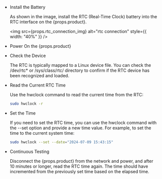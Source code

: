 - Install the Battery

  As shown in the image, install the RTC (Real-Time Clock) battery into the RTC interface on the {props.product}.

  <img
    src={props.rtc_connection_img}
    alt="rtc connection"
    style={{ width: "40%" }}
  />

- Power On the {props.product}

- Check the Device

  The RTC is typically mapped to a Linux device file. You can check the /dev/rtc\* or /sys/class/rtc/ directory to confirm if the RTC device has been recognized and loaded.

- Read the Current RTC Time

  Use the hwclock command to read the current time from the RTC:

  ```bash
  sudo hwclock -r
  ```

- Set the Time

  If you need to set the RTC time, you can use the hwclock command with the --set option and provide a new time value. For example, to set the time to the current system time:

  ```bash
  sudo hwclock --set --date="2024-07-09 15:43:15"
  ```

- Continuous Testing

  Disconnect the {props.product} from the network and power, and after 10 minutes or longer, read the RTC time again. The time should have incremented from the previously set time based on the elapsed time.
